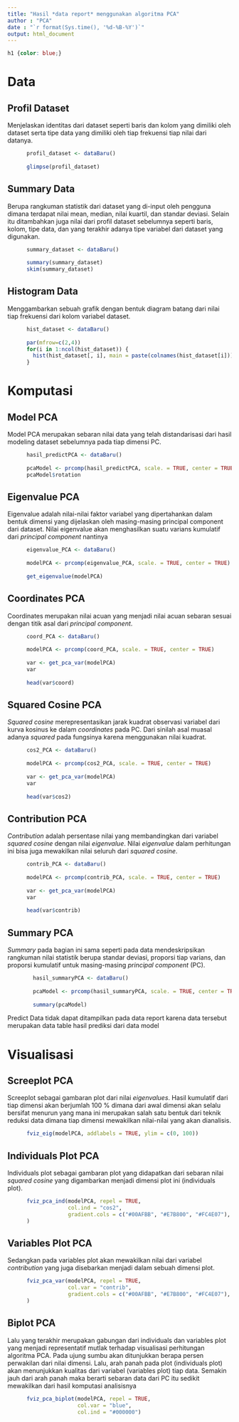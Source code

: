 ```yaml
---
title: "Hasil *data report* menggunakan algoritma PCA"
author : "PCA"
date : "`r format(Sys.time(), '%d-%B-%Y')`"
output: html_document
---
```



```css
h1 {color: blue;}
```

# Data

## Profil Dataset

Menjelaskan identitas dari dataset seperti baris dan kolom yang dimiliki oleh dataset serta tipe data yang dimiliki oleh tiap frekuensi tiap nilai dari datanya.
```r
      profil_dataset <- dataBaru()
      
      glimpse(profil_dataset)
```

## Summary Data

Berupa rangkuman statistik dari dataset yang di-input oleh pengguna dimana terdapat nilai mean, median, nilai kuartil, dan standar deviasi. Selain itu ditambahkan juga nilai dari profil dataset sebelumnya seperti baris, kolom, tipe data, dan yang terakhir adanya tipe variabel dari dataset yang digunakan.
```r
      summary_dataset <- dataBaru()
      
      summary(summary_dataset)
      skim(summary_dataset)
```

## Histogram Data

Menggambarkan sebuah grafik dengan bentuk diagram batang dari nilai tiap frekuensi dari kolom variabel dataset.
```r
      hist_dataset <- dataBaru()
      
      par(mfrow=c(2,4))
      for(i in 1:ncol(hist_dataset)) {
        hist(hist_dataset[, i], main = paste(colnames(hist_dataset[i])), xlab = "")
      }
```

# Komputasi

## Model PCA

Model PCA merupakan sebaran nilai data yang telah distandarisasi dari hasil modeling dataset sebelumnya pada tiap dimensi PC.
```r
      hasil_predictPCA <- dataBaru()
      
      pcaModel <- prcomp(hasil_predictPCA, scale. = TRUE, center = TRUE)
      pcaModel$rotation
```

## Eigenvalue PCA

Eigenvalue adalah nilai-nilai faktor variabel yang dipertahankan dalam bentuk dimensi yang dijelaskan oleh masing-masing principal component dari dataset. Nilai eigenvalue akan menghasilkan suatu varians kumulatif dari *principal component* nantinya
```r
      eigenvalue_PCA <- dataBaru()
      
      modelPCA <- prcomp(eigenvalue_PCA, scale. = TRUE, center = TRUE)
      
      get_eigenvalue(modelPCA)
```

## Coordinates PCA

Coordinates merupakan nilai acuan yang menjadi nilai acuan sebaran sesuai dengan titik asal dari *principal component*.
```r
      coord_PCA <- dataBaru()
      
      modelPCA <- prcomp(coord_PCA, scale. = TRUE, center = TRUE)
      
      var <- get_pca_var(modelPCA)
      var
      
      head(var$coord)
```

## Squared Cosine PCA

*Squared cosine* merepresentasikan jarak kuadrat observasi variabel dari kurva kosinus ke dalam *coordinates* pada PC. Dari sinilah asal muasal adanya *squared* pada fungsinya karena menggunakan nilai kuadrat.
```r
      cos2_PCA <- dataBaru()
      
      modelPCA <- prcomp(cos2_PCA, scale. = TRUE, center = TRUE)
      
      var <- get_pca_var(modelPCA)
      var
      
      head(var$cos2)
```

## Contribution PCA

*Contribution* adalah persentase nilai yang membandingkan dari variabel *squared cosine* dengan nilai *eigenvalue*. Nilai *eigenvalue* dalam perhitungan ini bisa juga mewakilkan nilai seluruh dari *squared cosine*.
```r
      contrib_PCA <- dataBaru()
      
      modelPCA <- prcomp(contrib_PCA, scale. = TRUE, center = TRUE)
      
      var <- get_pca_var(modelPCA)
      var
      
      head(var$contrib)
```

## Summary PCA

*Summary* pada bagian ini sama seperti pada data mendeskripsikan rangkuman nilai statistik berupa standar deviasi, proporsi tiap varians, dan proporsi kumulatif untuk masing-masing *principal component* (PC).
```r
        hasil_summaryPCA <- dataBaru()
        
        pcaModel <- prcomp(hasil_summaryPCA, scale. = TRUE, center = TRUE)
        
        summary(pcaModel)
```

Predict Data tidak dapat ditampilkan pada data report karena data tersebut merupakan data table hasil prediksi dari data model


# Visualisasi

## Screeplot PCA

Screeplot sebagai gambaran plot dari nilai *eigenvalues*. Hasil kumulatif dari tiap dimensi akan berjumlah 100 % dimana dari awal dimensi akan selalu bersifat menurun yang mana ini merupakan salah satu bentuk dari teknik reduksi data dimana tiap dimensi mewakilkan nilai-nilai yang akan dianalisis.
```r
      fviz_eig(modelPCA, addlabels = TRUE, ylim = c(0, 100))
```

## Individuals Plot PCA

Individuals plot sebagai gambaran plot yang didapatkan dari sebaran nilai *squared cosine* yang digambarkan menjadi dimensi plot ini (individuals plot).
```r
      fviz_pca_ind(modelPCA, repel = TRUE,
                   col.ind = "cos2",
                   gradient.cols = c("#00AFBB", "#E7B800", "#FC4E07"),
      )
```

## Variables Plot PCA

Sedangkan pada variables plot akan mewakilkan nilai dari variabel *contribution* yang juga disebarkan menjadi dalam sebuah dimensi plot.
```r
      fviz_pca_var(modelPCA, repel = TRUE,
                   col.var = "contrib",
                   gradient.cols = c("#00AFBB", "#E7B800", "#FC4E07"),
      )
```

## Biplot PCA

Lalu yang terakhir merupakan gabungan dari individuals dan variables plot yang menjadi representatif mutlak terhadap visualisasi perhitungan algoritma PCA. Pada ujung sumbu akan ditunjukkan berapa persen perwakilan dari nilai dimensi. Lalu, arah panah pada plot (individuals plot) akan menunjukkan kualitas dari variabel (variables plot) tiap data. Semakin jauh dari arah panah maka berarti sebaran data dari PC itu sedikit mewakilkan dari hasil komputasi analisisnya
```r
      fviz_pca_biplot(modelPCA, repel = TRUE,
                      col.var = "blue",
                      col.ind = "#000000")
```